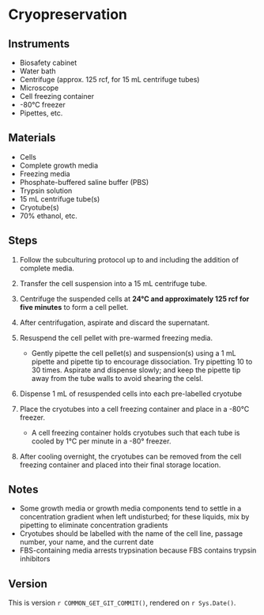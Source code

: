 # Cryopreservation

## Instruments

- Biosafety cabinet
- Water bath
- Centrifuge (approx. 125 rcf, for 15 mL centrifuge tubes)
- Microscope
- Cell freezing container
- -80°C freezer
- Pipettes, etc.

## Materials

- Cells
- Complete growth media
- Freezing media
- Phosphate-buffered saline buffer (PBS)
- Trypsin solution
- 15 mL centrifuge tube(s)
- Cryotube(s)
- 70% ethanol, etc.

## Steps

1. Follow the subculturing protocol up to and including the addition of complete media.

2. Transfer the cell suspension into a 15 mL centrifuge tube.

3. Centrifuge the suspended cells at **24°C and approximately 125 rcf for five minutes** to form a cell pellet.

4. After centrifugation, aspirate and discard the supernatant.

5. Resuspend the cell pellet with pre-warmed freezing media.
    - Gently pipette the cell pellet(s) and suspension(s) using a 1 mL pipette and pipette tip to encourage dissociation.
   Try pipetting 10 to 30 times.
   Aspirate and dispense slowly; and keep the pipette tip away from the tube walls to avoid shearing the celsl.

6. Dispense 1 mL of resuspended cells into each pre-labelled cryotube

7. Place the cryotubes into a cell freezing container and place in a -80°C freezer.
    - A cell freezing container holds cryotubes such that each tube is cooled by 1°C per minute in a -80° freezer.

8. After cooling overnight, the cryotubes can be removed from the cell freezing container and placed into their final storage location.
    
## Notes

- Some growth media or growth media components tend to settle in a concentration gradient when left undisturbed; for these liquids, mix by pipetting to eliminate concentration gradients
- Cryotubes should be labelled with the name of the cell line, passage number, your name, and the current date
- FBS-containing media arrests trypsination because FBS contains trypsin inhibitors

## Version

This is version ``r COMMON_GET_GIT_COMMIT()``, rendered on `r Sys.Date()`.
